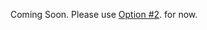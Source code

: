 Coming Soon. Please use [Option #2](/gen1/[platform]/build-a-backend/more-features/datastore/set-up-datastore/#option-2-use-amplify-cli). for now.
